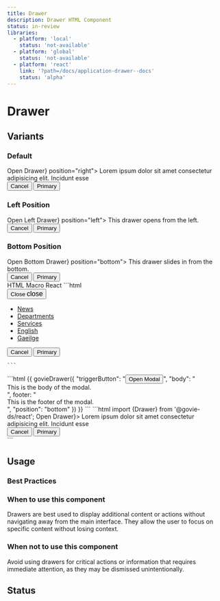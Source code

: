 ```yaml
---
title: Drawer
description: Drawer HTML Component
status: in-review
libraries:
  - platform: 'local'
    status: 'not-available'
  - platform: 'global'
    status: 'not-available'
  - platform: 'react'
    link: '?path=/docs/application-drawer--docs'
    status: 'alpha'
---
```


# Drawer

## Variants

### Default

<ComponentContainer>
  <Drawer triggerButton={<Button>Open Drawer</Button>} position="right">
    <DrawerBody>
      Lorem ipsum dolor sit amet consectetur adipisicing elit. Incidunt esse
    </DrawerBody>
    <DrawerFooter key="footer">
      <div className="gi-flex gi-flex-col-reverse gi-gap-4 xs:gi-gap-6 xs:gi-justify-end xs:gi-flex-row">
        <Button
          variant="secondary"
          appearance="dark"
          className="gi-justify-center xs:gi-justify-start"
        >
          Cancel
        </Button>
        <Button className="gi-justify-center xs:gi-justify-start">
          Primary
        </Button>
      </div>
    </DrawerFooter>
  </Drawer>
</ComponentContainer>

### Left Position

<ComponentContainer>
  <Drawer triggerButton={<Button>Open Left Drawer</Button>} position="left">
    <DrawerBody>This drawer opens from the left.</DrawerBody>
    <DrawerFooter key="footer">
      <div className="gi-flex gi-flex-col-reverse gi-gap-4 xs:gi-gap-6 xs:gi-justify-end xs:gi-flex-row">
        <Button
          variant="secondary"
          appearance="dark"
          className="gi-justify-center xs:gi-justify-start"
        >
          Cancel
        </Button>
        <Button className="gi-justify-center xs:gi-justify-start">
          Primary
        </Button>
      </div>
    </DrawerFooter>
  </Drawer>
</ComponentContainer>

### Bottom Position

<ComponentContainer>
  <Drawer triggerButton={<Button>Open Bottom Drawer</Button>} position="bottom">
    <DrawerBody>This drawer slides in from the bottom.</DrawerBody>
    <DrawerFooter key="footer">
      <div className="gi-flex gi-flex-col-reverse gi-gap-4 xs:gi-gap-6 xs:gi-justify-end xs:gi-flex-row">
        <Button
          variant="secondary"
          appearance="dark"
          className="gi-justify-center xs:gi-justify-start"
        >
          Cancel
        </Button>
        <Button className="gi-justify-center xs:gi-justify-start">
          Primary
        </Button>
      </div>
    </DrawerFooter>
  </Drawer>
</ComponentContainer>
<Tabs id="tab1">
  <TabList>
    <TabItem value="tab11" checked>
      HTML
    </TabItem>
    <TabItem value="tab12">
      Macro
    </TabItem>
    <TabItem value="tab13">React</TabItem>
  </TabList>
  <TabPanel value="tab11">
    ```html
    <div class="gi-modal gi-modal-open" data-testid="modal" data-element="modal">
      <div data-testid="modal-container" class="gi-modal-container gi-modal-container-right gi-drawer">
        <div>
          <button data-testid="govieButton-dark-flat-small-" class="gi-btn gi-btn-flat-dark gi-btn-small gi-modal-icon">
            Close
            <span data-testid="govie-icon" role="presentation" class="material-symbols-outlined gi-block" style="font-size: 16px;">close</span>
          </button>
        </div>
        <div>
          <div class="gi-modal-body gi-drawer-body gi-border-t-xs gi-border-t-gray-100">
            <ul>
              <li>
                <a aria-label="News" href="#" class="gi-header-menu-list-item">
                  <span class="gi-text-sm gi-ml-1 gi-font-bold">News</span>
                </a>
              </li>
              <li>
                <a aria-label="Departments" href="#" class="gi-header-menu-list-item">
                  <span class="gi-text-sm gi-ml-1 gi-font-bold">Departments</span>
                </a>
              </li>
              <li>
                <a aria-label="Services" href="#" class="gi-header-menu-list-item">
                  <span class="gi-text-sm gi-ml-1 gi-font-bold">Services</span>
                </a>
              </li>
              <li>
                <a aria-label="English" href="#" class="gi-header-menu-list-item">
                  <span class="gi-text-sm gi-ml-1">English</span>
                </a>
              </li>
              <li>
                <a aria-label="Gaeilge" href="#" class="gi-header-menu-list-item">
                  <span class="gi-text-sm gi-ml-1">Gaeilge</span>
                </a>
              </li>
            </ul>
          </div>
          <div class="gi-modal-footer gi-drawer-footer">
            <div class="gi-flex gi-flex-col-reverse gi-gap-4 xs:gi-gap-6 xs:gi-justify-end xs:gi-flex-row">
              <button data-testid="govieButton-dark-secondary-undefined-" class="gi-btn gi-btn-secondary-dark gi-btn-regular gi-justify-center xs:gi-justify-start">
                Cancel
              </button>
              <button data-testid="govieButton-undefined-undefined-undefined-" class="gi-btn gi-btn-primary gi-btn-regular gi-justify-center xs:gi-justify-start">
                Primary
              </button>
            </div>
          </div>
        </div>
      </div>
    </div>

    ```

  </TabPanel>
  <TabPanel value="tab12">
    ```html
        {{ govieDrawer({
          "triggerButton": "<button class=\"gi-btn gi-btn-primary gi-btn-regular\">Open Modal</button>",
          "body": "<div>This is the body of the modal.</div>",
          footer: "<div>This is the footer of the modal.</div>",
          "position": "bottom"
        }) }}
    ```
  </TabPanel>
  <TabPanel value="tab13">
    ```html import {Drawer} from '@govie-ds/react';
    <Drawer triggerButton={<Button>Open Drawer</Button>}>
      <DrawerBody>
        <Paragraph>
          Lorem ipsum dolor sit amet consectetur adipisicing elit. Incidunt esse
        </Paragraph>
      </DrawerBody>
      <DrawerFooter key="footer">
        <div className="gi-flex gi-flex-col-reverse gi-gap-4 xs:gi-gap-6 xs:gi-justify-end xs:gi-flex-row">
          <Button
            variant="secondary"
            appearance="dark"
            className="gi-justify-center xs:gi-justify-start"
          >
            Cancel
          </Button>
          <Button className="gi-justify-center xs:gi-justify-start">
            Primary
          </Button>
        </div>
      </DrawerFooter>
    </Drawer>
    ```
  </TabPanel>
</Tabs>

## Usage

### Best Practices

### When to use this component

Drawers are best used to display additional content or actions without navigating away from the main interface. They allow the user to focus on specific content without losing context.

### When not to use this component

Avoid using drawers for critical actions or information that requires immediate attention, as they may be dismissed unintentionally.

## Status

<ComponentStatusBlock componentId="drawer" />
